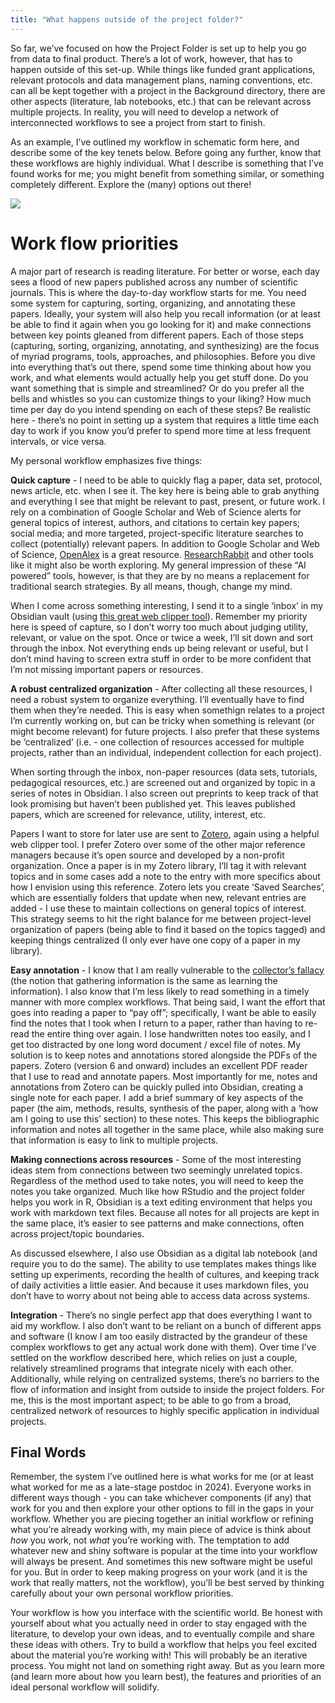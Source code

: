 ```yaml
---
title: "What happens outside of the project folder?"
---
```


So far, we've focused on how the Project Folder is set up to help you go from data to final product. There's a lot of work, however, that has to happen outside of this set-up. While things like funded grant applications, relevant protocols and data management plans, naming conventions, etc. can all be kept together with a project in the Background directory, there are other aspects (literature, lab notebooks, etc.) that can be relevant across multiple projects. In reality, you will need to develop a network of interconnected workflows to see a project from start to finish.

As an example, I've outlined my workflow in schematic form here, and describe some of the key tenets below. Before going any further, know that these workflows are highly individual. What I describe is something that I've found works for me; you might benefit from something similar, or something completely different. Explore the (many) options out there!

![](Figures/other_workflow_elements.jpg)

# Work flow priorities

A major part of research is reading literature. For better or worse, each day sees a flood of new papers published across any number of scientific journals. This is where the day-to-day workflow starts for me. You need some system for capturing, sorting, organizing, and annotating these papers. Ideally, your system will also help you recall information (or at least be able to find it again when you go looking for it) and make connections between key points gleaned from different papers. Each of those steps (capturing, sorting, organizing, annotating, and synthesizing) are the focus of myriad programs, tools, approaches, and philosophies. Before you dive into everything that's out there, spend some time thinking about how you work, and what elements would actually help you get stuff done. Do you want something that is simple and streamlined? Or do you prefer all the bells and whistles so you can customize things to your liking? How much time per day do you intend spending on each of these steps? Be realistic here - there's no point in setting up a system that requires a little time each day to work if you know you'd prefer to spend more time at less frequent intervals, or vice versa.

My personal workflow emphasizes five things:

**Quick capture** - I need to be able to quickly flag a paper, data set, protocol, news article, etc. when I see it. The key here is being able to grab anything and everything I see that might be relevant to past, present, or future work. I rely on a combination of Google Scholar and Web of Science alerts for general topics of interest, authors, and citations to certain key papers; social media; and more targeted, project-specific literature searches to collect (potentially) relevant papers. In addition to Google Scholar and Web of Science, [OpenAlex](https://openalex.org/) is a great resource.  [ResearchRabbit](https://www.researchrabbit.ai) and other tools like it might also be worth exploring. My general impression of these "AI powered" tools, however, is that they are by no means a replacement for traditional search strategies. By all means, though, change my mind. 

When I come across something interesting, I send it to a single 'inbox' in my Obsidian vault (using [this great web clipper tool](https://obsidian.md/clipper)). Remember my priority here is speed of capture, so I don't worry too much about judging utility, relevant, or value on the spot. Once or twice a week, I'll sit down and sort through the inbox. Not everything ends up being relevant or useful, but I don't mind having to screen extra stuff in order to be more confident that I'm not missing important papers or resources. 

**A robust centralized organization** - After collecting all these resources, I need a robust system to organize everything. I'll eventually have to find them when they're needed. This is easy when somethign relates to a project I'm currently working on, but can be tricky when something is relevant (or might become relevant) for future projects. I also prefer that these systems be 'centralized' (i.e. - one collection of resources accessed for multiple projects, rather than an individual, independent collection for each project). 

When sorting through the inbox, non-paper resources (data sets, tutorials, pedagogical resources, etc.) are screened out and organized by topic in a series of notes in Obsidian. I also screen out preprints to keep track of that look promising but haven't been published yet. This leaves published papers, which are screened for relevance, utility, interest, etc.

Papers I want to store for later use are sent to [Zotero](https://www.zotero.org), again using a helpful web clipper tool. I prefer Zotero over some of the other major reference managers because it's open source and developed by a non-profit organization. Once a paper is in my Zotero library, I'll tag it with relevant topics and in some cases add a note to the entry with more specifics about how I envision using this reference. Zotero lets you create 'Saved Searches', which are essentially folders that update when new, relevant entries are added - I use these to maintain collections on general topics of interest. This strategy seems to hit the right balance for me between project-level organization of papers (being able to find it based on the topics tagged) and keeping things centralized (I only ever have one copy of a paper in my library). 

**Easy annotation** - I know that I am really vulnerable to the [collector's fallacy](https://zettelkasten.de/posts/collectors-fallacy/) (the notion that gathering information is the same as learning the information). I also know that I'm less likely to read something in a timely manner with more complex workflows. That being said, I want the effort that goes into reading a paper to "pay off"; specifically, I want be able to easily find the notes that I took when I return to a paper, rather than having to re-read the entire thing over again. I lose handwritten notes too easily, and I get too distracted by one long word document / excel file of notes. My solution is to keep notes and annotations stored alongside the PDFs of the papers. Zotero (version 6 and onward) includes an excellent PDF reader that I use to read and annotate papers. Most importantly for me, notes and annotations from Zotero can be quickly pulled into Obsidian, creating a single note for each paper. I add a brief summary of key aspects of the paper (the aim, methods, results, synthesis of the paper, along with a 'how am I going to use this' section) to these notes. This keeps the bibliographic information and notes all together in the same place, while also making sure that information is easy to link to multiple projects. 

**Making connections across resources** - Some of the most interesting ideas stem from connections between two seemingly unrelated topics. Regardless of the method used to take notes, you will need to keep the notes you take organized. Much like how RStudio and the project folder helps you work in R, Obsidian is a text editing environment that helps you work with markdown text files. Because all notes for all projects are kept in the same place, it's easier to see patterns and make connections, often across project/topic boundaries.

As discussed elsewhere, I also use Obsidian as a digital lab notebook (and require you to do the same). The ability to use templates makes things like setting up experiments, recording the health of cultures, and keeping track of daily activities a little easier. And because it uses markdown files, you don't have to worry about not being able to access data across systems.

**Integration** - There's no single perfect app that does everything I want to aid my workflow. I also don't want to be reliant on a bunch of different apps and software (I know I am too easily distracted by the grandeur of these complex workflows to get any actual work done with them). Over time I've settled on the workflow described here, which relies on just a couple, relatively streamlined programs that integrate nicely with each other. Additionally, while relying on centralized systems, there's no barriers to the flow of information and insight from outside to inside the project folders. For me, this is the most important aspect; to be able to go from a broad, centralized network of resources to highly specific application in individual projects.

## Final Words
Remember, the system I've outlined here is what works for me (or at least what worked for me as a late-stage postdoc in 2024). Everyone works in different ways though - you can take whichever components (if any) that work for you and then explore your other options to fill in the gaps in your workflow. Whether you are piecing together an initial workflow or refining what you're already working with, my main piece of advice is think about *how* you work, not *what* you're working with. The temptation to add whatever new and shiny software is popular at the time into your workflow will always be present. And sometimes this new software might be useful for you. But in order to keep making progress on your work (and it is the work that really matters, not the workflow), you'll be best served by thinking carefully about your own personal workflow priorities. 

Your workflow is how you interface with the scientific world. Be honest with yourself about what you actually need in order to stay engaged with the literature, to develop your own ideas, and to eventually compile and share these ideas with others. Try to build a workflow that helps you feel excited about the material you're working with! This will probably be an iterative process. You might not land on something right away. But as you learn more (and learn more about how you learn best), the features and priorities of an ideal personal workflow will solidify.
